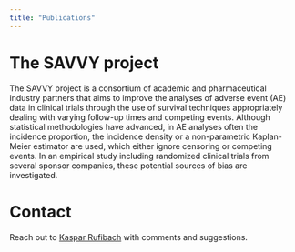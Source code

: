 ```yaml
---
title: "Publications"
---
```


# The SAVVY project

The SAVVY project is a consortium of academic and pharmaceutical industry partners that aims to improve the analyses of adverse event (AE) data in clinical trials through the use of survival techniques appropriately dealing with varying follow-up times and competing events. Although statistical methodologies have advanced, in AE analyses often the incidence proportion, the incidence density or a non-parametric Kaplan-Meier estimator are used, which either ignore censoring or competing events. In an empirical study including randomized clinical trials from several sponsor companies, these potential sources of bias are investigated.

# Contact

Reach out to [Kaspar Rufibach](mailto:kaspar.rufibach@roche.com) with comments and suggestions.
